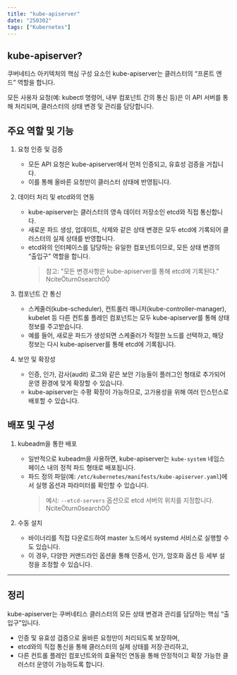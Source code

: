 ```yaml
---
title: "kube-apiserver"
date: "250302"
tags: ["Kubernetes"]
---
```


## kube-apiserver?

쿠버네티스 아키텍처의 핵심 구성 요소인 kube-apiserver는 클러스터의 “프론트 엔드” 역할을 합니다.

모든 사용자 요청(예: kubectl 명령어, 내부 컴포넌트 간의 통신 등)은 이 API 서버를 통해 처리되며, 클러스터의 상태 변경 및 관리를 담당합니다.

## 주요 역할 및 기능

1. 요청 인증 및 검증

   - 모든 API 요청은 kube-apiserver에서 먼저 인증되고, 유효성 검증을 거칩니다.
   - 이를 통해 올바른 요청만이 클러스터 상태에 반영됩니다.

2. 데이터 처리 및 etcd와의 연동

   - kube-apiserver는 클러스터의 영속 데이터 저장소인 etcd와 직접 통신합니다.
   - 새로운 파드 생성, 업데이트, 삭제와 같은 상태 변경은 모두 etcd에 기록되어 클러스터의 실제 상태를 반영합니다.
   - etcd와의 인터페이스를 담당하는 유일한 컴포넌트이므로, 모든 상태 변경의 “출입구” 역할을 합니다.
     > 참고: "모든 변경사항은 kube-apiserver를 통해 etcd에 기록된다." citeturn0search0

3. 컴포넌트 간 통신

   - 스케줄러(kube-scheduler), 컨트롤러 매니저(kube-controller-manager), kubelet 등 다른 컨트롤 플레인 컴포넌트는 모두 kube-apiserver를 통해 상태 정보를 주고받습니다.
   - 예를 들어, 새로운 파드가 생성되면 스케줄러가 적절한 노드를 선택하고, 해당 정보는 다시 kube-apiserver를 통해 etcd에 기록됩니다.

4. 보안 및 확장성
   - 인증, 인가, 감사(audit) 로그와 같은 보안 기능들이 플러그인 형태로 추가되어 운영 환경에 맞게 확장할 수 있습니다.
   - kube-apiserver는 수평 확장이 가능하므로, 고가용성을 위해 여러 인스턴스로 배포할 수 있습니다.

## 배포 및 구성

1. kubeadm을 통한 배포

   - 일반적으로 kubeadm을 사용하면, kube-apiserver는 `kube-system` 네임스페이스 내의 정적 파드 형태로 배포됩니다.
   - 파드 정의 파일(예: `/etc/kubernetes/manifests/kube-apiserver.yaml`)에서 실행 옵션과 파라미터를 확인할 수 있습니다.
     > 예시: `--etcd-servers` 옵션으로 etcd 서버의 위치를 지정합니다. citeturn0search0

2. 수동 설치
   - 바이너리를 직접 다운로드하여 master 노드에서 systemd 서비스로 실행할 수도 있습니다.
   - 이 경우, 다양한 커맨드라인 옵션을 통해 인증서, 인가, 암호화 옵션 등 세부 설정을 조정할 수 있습니다.

---

## 정리

kube-apiserver는 쿠버네티스 클러스터의 모든 상태 변경과 관리를 담당하는 핵심 “출입구”입니다.

- 인증 및 유효성 검증으로 올바른 요청만이 처리되도록 보장하며,
- etcd와의 직접 통신을 통해 클러스터의 실제 상태를 저장·관리하고,
- 다른 컨트롤 플레인 컴포넌트와의 효율적인 연동을 통해 안정적이고 확장 가능한 클러스터 운영이 가능하도록 합니다.
